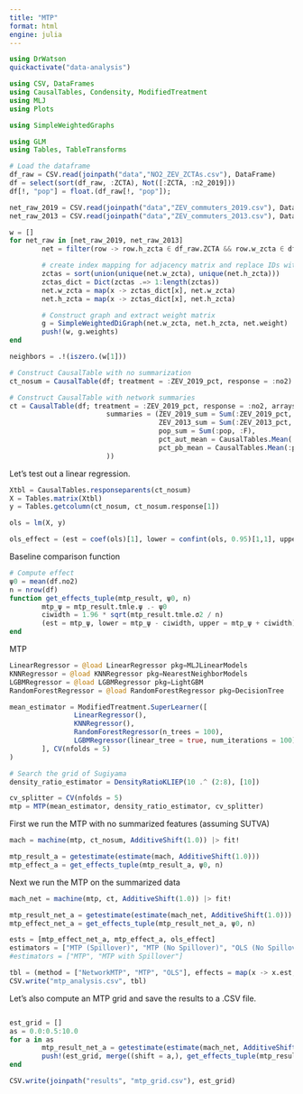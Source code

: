 ```yaml
---
title: "MTP"
format: html
engine: julia
---
```


```julia
using DrWatson
quickactivate("data-analysis")

using CSV, DataFrames
using CausalTables, Condensity, ModifiedTreatment
using MLJ
using Plots

using SimpleWeightedGraphs

using GLM
using Tables, TableTransforms
```

```julia

# Load the dataframe
df_raw = CSV.read(joinpath("data","NO2_ZEV_ZCTAs.csv"), DataFrame)
df = select(sort(df_raw, :ZCTA), Not([:ZCTA, :n2_2019]))
df[!, "pop"] = float.(df_raw[!, "pop"]);

```


```julia
net_raw_2019 = CSV.read(joinpath("data","ZEV_commuters_2019.csv"), DataFrame)
net_raw_2013 = CSV.read(joinpath("data","ZEV_commuters_2013.csv"), DataFrame)

w = []
for net_raw in [net_raw_2019, net_raw_2013]
        net = filter(row -> row.h_zcta ∈ df_raw.ZCTA && row.w_zcta ∈ df_raw.ZCTA, net_raw)

        # create index mapping for adjacency matrix and replace IDs with rank
        zctas = sort(union(unique(net.w_zcta), unique(net.h_zcta)))
        zctas_dict = Dict(zctas .=> 1:length(zctas))
        net.w_zcta = map(x -> zctas_dict[x], net.w_zcta)
        net.h_zcta = map(x -> zctas_dict[x], net.h_zcta)

        # Construct graph and extract weight matrix
        g = SimpleWeightedDiGraph(net.w_zcta, net.h_zcta, net.weight)
        push!(w, g.weights)
end

neighbors = .!(iszero.(w[1]))

# Construct CausalTable with no summarization
ct_nosum = CausalTable(df; treatment = :ZEV_2019_pct, response = :no2)

# Construct CausalTable with network summaries
ct = CausalTable(df; treatment = :ZEV_2019_pct, response = :no2, arrays = (F = neighbors, w_2019 = w[1], w_2013 = w[2],), 
                        summaries = (ZEV_2019_sum = Sum(:ZEV_2019_pct, :w_2019),
                                     ZEV_2013_sum = Sum(:ZEV_2013_pct, :w_2013),
                                     pop_sum = Sum(:pop, :F),
                                     pct_aut_mean = CausalTables.Mean(:pct_aut, :F),
                                     pct_pb_mean = CausalTables.Mean(:pct_pb_, :F)
                        ))

```

Let's test out a linear regression.


```julia
Xtbl = CausalTables.responseparents(ct_nosum)
X = Tables.matrix(Xtbl)
y = Tables.getcolumn(ct_nosum, ct_nosum.response[1])

ols = lm(X, y)

ols_effect = (est = coef(ols)[1], lower = confint(ols, 0.95)[1,1], upper = confint(ols, 0.95)[1,2])

```


Baseline comparison function

```julia
# Compute effect
ψ0 = mean(df.no2)
n = nrow(df)
function get_effects_tuple(mtp_result, ψ0, n)
        mtp_ψ = mtp_result.tmle.ψ .- ψ0
        ciwidth = 1.96 * sqrt(mtp_result.tmle.σ2 / n)
        (est = mtp_ψ, lower = mtp_ψ - ciwidth, upper = mtp_ψ + ciwidth)
end

```

MTP

```julia
LinearRegressor = @load LinearRegressor pkg=MLJLinearModels
KNNRegressor = @load KNNRegressor pkg=NearestNeighborModels
LGBMRegressor = @load LGBMRegressor pkg=LightGBM
RandomForestRegressor = @load RandomForestRegressor pkg=DecisionTree

mean_estimator = ModifiedTreatment.SuperLearner([
                LinearRegressor(),
                KNNRegressor(),
                RandomForestRegressor(n_trees = 100),
                LGBMRegressor(linear_tree = true, num_iterations = 100)
        ], CV(nfolds = 5)
)

# Search the grid of Sugiyama
density_ratio_estimator = DensityRatioKLIEP(10 .^ (2:8), [10])

cv_splitter = CV(nfolds = 5)
mtp = MTP(mean_estimator, density_ratio_estimator, cv_splitter)
```

First we run the MTP with no summarized features (assuming SUTVA)

```julia
mach = machine(mtp, ct_nosum, AdditiveShift(1.0)) |> fit!
```


```julia
mtp_result_a = getestimate(estimate(mach, AdditiveShift(1.0)))
mtp_effect_a = get_effects_tuple(mtp_result_a, ψ0, n)

```

Next we run the MTP on the summarized data

```julia
mach_net = machine(mtp, ct, AdditiveShift(1.0)) |> fit!

```

```julia
mtp_result_net_a = getestimate(estimate(mach_net, AdditiveShift(1.0)))
mtp_effect_net_a = get_effects_tuple(mtp_result_net_a, ψ0, n)

```

```julia
ests = [mtp_effect_net_a, mtp_effect_a, ols_effect]
estimators = ["MTP (Spillover)", "MTP (No Spillover)", "OLS (No Spillover)"]
#estimators = ["MTP", "MTP with Spillover"]

tbl = (method = ["NetworkMTP", "MTP", "OLS"], effects = map(x -> x.est, ests), upper = map(x -> x.upper, ests), lower = map(x -> x.lower, ests))
CSV.write("mtp_analysis.csv", tbl)

```


Let's also compute an MTP grid and save the results to a .CSV file.

```julia
```

```julia
est_grid = []
as = 0.0:0.5:10.0
for a in as
        mtp_result_net_a = getestimate(estimate(mach_net, AdditiveShift(a)))
        push!(est_grid, merge((shift = a,), get_effects_tuple(mtp_result_net_a, ψ0, n)))
end
```

```julia
CSV.write(joinpath("results", "mtp_grid.csv"), est_grid)

```
